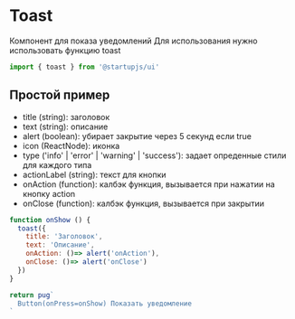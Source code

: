 
# Toast

Компонент для показа уведомлений
Для использования нужно использовать функцию toast

```js
import { toast } from '@startupjs/ui'
```

## Простой пример

- title (string): заголовок
- text (string): описание
- alert (boolean): убирает закрытие через 5 секунд если true
- icon (ReactNode): иконка
- type ('info' | 'error' | 'warning' | 'success'): задает опреденные стили для каждого типа
- actionLabel (string): текст для кнопки
- onAction (function): калбэк функция, вызывается при нажатии на кнопку action
- onClose (function): калбэк функция, вызывается при закрытии

```jsx example
function onShow () {
  toast({
    title: 'Заголовок',
    text: 'Описание',
    onAction: ()=> alert('onAction'),
    onClose: ()=> alert('onClose')
  })
}

return pug`
  Button(onPress=onShow) Показать уведомление
`
```
